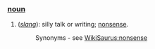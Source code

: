 ===[[noun]]===
#(''[[slang]]''): silly talk or writing; [[nonsense]].
#:Synonyms - see [[WikiSaurus:nonsense]]